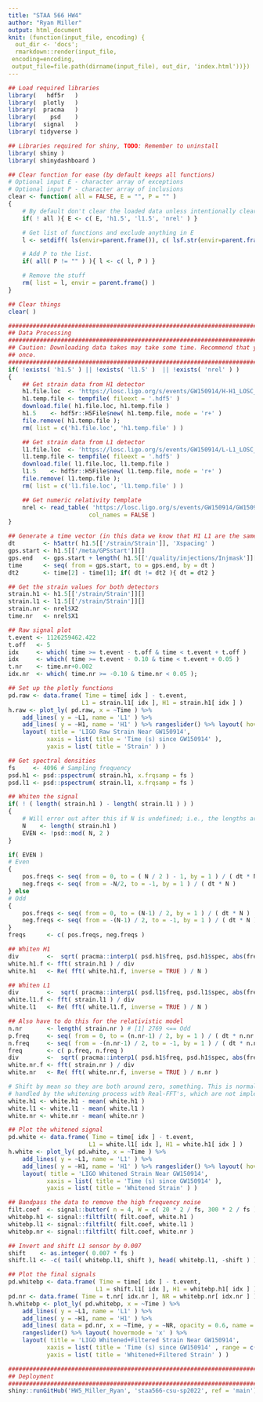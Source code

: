 ```yaml
---
title: "STAA 566 HW4"
author: "Ryan Miller"
output: html_document
knit: (function(input_file, encoding) {
  out_dir <- 'docs';
  rmarkdown::render(input_file,
 encoding=encoding,
 output_file=file.path(dirname(input_file), out_dir, 'index.html'))})
---
```

```r
## Load required libraries
library(   hdf5r   )
library(  plotly   )
library(  pracma   )
library(    psd    )
library(  signal   )
library( tidyverse )

## Libraries required for shiny, TODO: Remember to uninstall
library( shiny )
library( shinydashboard )

## Clear function for ease (by default keeps all functions)
# Optional input E - character array of exceptions
# Optional input P - character array of inclusions
clear <- function( all = FALSE, E = "", P = "" )
{
    # By default don't clear the loaded data unless intentionally cleared
    if( ! all ){ E <- c( E, 'h1.5', 'l1.5', 'nrel' ) }

    # Get list of functions and exclude anything in E
    l <- setdiff( ls(envir=parent.frame()), c( lsf.str(envir=parent.frame()), E ) )

    # Add P to the list.
    if( all( P != "" ) ){ l <- c( l, P ) }

    # Remove the stuff
    rm( list = l, envir = parent.frame() )
}

## Clear things
clear( )
```
```r
#########################################################################################
## Data Processing
#########################################################################################
## Caution: Downloading data takes may take some time. Recommend that you only do this
## once.
#########################################################################################
if( !exists( 'h1.5' ) || !exists( 'l1.5' )  || !exists( 'nrel' ) )
{
    ## Get strain data from H1 detector
    h1.file.loc  <- 'https://losc.ligo.org/s/events/GW150914/H-H1_LOSC_4_V1-1126259446-32.hdf5'
    h1.temp.file <- tempfile( fileext = '.hdf5' )
    download.file( h1.file.loc, h1.temp.file )
    h1.5    <- hdf5r::H5File$new( h1.temp.file, mode = 'r+' )
    file.remove( h1.temp.file );
    rm( list = c('h1.file.loc', 'h1.temp.file' ) )

    ## Get strain data from L1 detector
    l1.file.loc  <- 'https://losc.ligo.org/s/events/GW150914/L-L1_LOSC_4_V1-1126259446-32.hdf5'
    l1.temp.file <- tempfile( fileext = '.hdf5' )
    download.file( l1.file.loc, l1.temp.file )
    l1.5    <- hdf5r::H5File$new( l1.temp.file, mode = 'r+' )
    file.remove( l1.temp.file );
    rm( list = c('l1.file.loc', 'l1.temp.file' ) )

    ## Get numeric relativity template
    nrel <- read_table( 'https://losc.ligo.org/s/events/GW150914/GW150914_4_NR_waveform.txt',
                       col_names = FALSE )
}

## Generate a time vector (in this data we know that H1 L1 are the same)
dt        <- h5attr( h1.5[['/strain/Strain']], 'Xspacing' )
gps.start <- h1.5[['/meta/GPSstart']][]
gps.end   <- gps.start + length( h1.5[['/quality/injections/Injmask']][] )
time      <- seq( from = gps.start, to = gps.end, by = dt )
dt2       <- time[2] - time[1]; if( dt != dt2 ){ dt = dt2 }

## Get the strain values for both detectors
strain.h1 <- h1.5[['/strain/Strain']][]
strain.l1 <- l1.5[['/strain/Strain']][]
strain.nr <- nrel$X2
time.nr   <- nrel$X1

## Raw signal plot
t.event <- 1126259462.422
t.off   <- 5
idx     <- which( time >= t.event - t.off & time < t.event + t.off )
idx     <- which( time >= t.event - 0.10 & time < t.event + 0.05 )
t.nr    <- time.nr+0.002
idx.nr  <- which( time.nr >= -0.10 & time.nr < 0.05 );

## Set up the plotly functions
pd.raw <- data.frame( Time = time[ idx ] - t.event,
                     L1 = strain.l1[ idx ], H1 = strain.h1[ idx ] )
h.raw <- plot_ly( pd.raw, x = ~Time ) %>%
    add_lines( y = ~L1, name = 'L1' ) %>%
    add_lines( y = ~H1, name = 'H1' ) %>% rangeslider() %>% layout( hovermode = 'x' ) %>%
    layout( title = 'LIGO Raw Strain Near GW150914',
           xaxis = list( title = 'Time (s) since GW150914' ),
           yaxis = list( title = 'Strain' ) )

## Get spectral densities
fs     <- 4096 # Sampling frequency
psd.h1 <- psd::pspectrum( strain.h1, x.frqsamp = fs )
psd.l1 <- psd::pspectrum( strain.l1, x.frqsamp = fs )

## Whiten the signal
if( ! ( length( strain.h1 ) - length( strain.l1 ) ) )
{
    # Will error out after this if N is undefined; i.e., the lengths are different
    N    <- length( strain.h1 )
    EVEN <- !psd::mod( N, 2 )
}

if( EVEN )
# Even
{
    pos.freqs <- seq( from = 0, to = ( N / 2 ) - 1, by = 1 ) / ( dt * N )
    neg.freqs <- seq( from = -N/2, to = -1, by = 1 ) / ( dt * N )
} else
# Odd
{
    pos.freqs <- seq( from = 0, to = (N-1) / 2, by = 1 ) / ( dt * N )
    neg.freqs <- seq( from = -(N-1) / 2, to = -1, by = 1 ) / ( dt * N )
}
freqs      <- c( pos.freqs, neg.freqs )

## Whiten H1
div        <-  sqrt( pracma::interp1( psd.h1$freq, psd.h1$spec, abs(freqs) ) / dt / 2 )
white.h1.f <- fft( strain.h1 ) / div
white.h1   <- Re( fft( white.h1.f, inverse = TRUE ) / N )

## Whiten L1
div        <-  sqrt( pracma::interp1( psd.l1$freq, psd.l1$spec, abs(freqs) ) / dt / 2 )
white.l1.f <- fft( strain.l1 ) / div
white.l1   <- Re( fft( white.l1.f, inverse = TRUE ) / N )

## Also have to do this for the relativistic model
n.nr       <- length( strain.nr ) # [1] 2769 <== Odd
p.freq     <- seq( from = 0, to = (n.nr-1) / 2, by = 1 ) / ( dt * n.nr )
n.freq     <- seq( from = -(n.nr-1) / 2, to = -1, by = 1 ) / ( dt * n.nr )
freq       <- c( p.freq, n.freq )
div        <-  sqrt( pracma::interp1( psd.h1$freq, psd.h1$spec, abs(freq) ) / dt / 2 )
white.nr.f <- fft( strain.nr ) / div
white.nr   <- Re( fft( white.nr.f, inverse = TRUE ) / n.nr )

# Shift by mean so they are both around zero, something. This is normally
# handled by the whitening process with Real-FFT's, which are not implemented in R.
white.h1 <- white.h1 - mean( white.h1 )
white.l1 <- white.l1 - mean( white.l1 )
white.nr <- white.nr - mean( white.nr )

## Plot the whitened signal
pd.white <- data.frame( Time = time[ idx ] - t.event,
                       L1 = white.l1[ idx ], H1 = white.h1[ idx ] )
h.white <- plot_ly( pd.white, x = ~Time ) %>%
    add_lines( y = ~L1, name = 'L1' ) %>%
    add_lines( y = ~H1, name = 'H1' ) %>% rangeslider() %>% layout( hovermode = 'x' ) %>%
    layout( title = 'LIGO Whitened Strain Near GW150914',
           xaxis = list( title = 'Time (s) since GW150914' ),
           yaxis = list( title = 'Whitened Strain' ) )

## Bandpass the data to remove the high frequency noise
filt.coef  <- signal::butter( n = 4, W = c( 20 * 2 / fs, 300 * 2 / fs ), type = 'pass' )
whitebp.h1 <- signal::filtfilt( filt.coef, white.h1 )
whitebp.l1 <- signal::filtfilt( filt.coef, white.l1 )
whitebp.nr <- signal::filtfilt( filt.coef, white.nr )

## Invert and shift L1 sensor by 0.007
shift    <- as.integer( 0.007 * fs )
shift.l1 <- -c( tail( whitebp.l1, shift ), head( whitebp.l1, -shift ) )

## Plot the final signals
pd.whitebp <- data.frame( Time = time[ idx ] - t.event,
                         L1 = shift.l1[ idx ], H1 = whitebp.h1[ idx ] )
pd.nr <- data.frame( Time = t.nr[ idx.nr ], NR = whitebp.nr[ idx.nr ] )
h.whitebp <- plot_ly( pd.whitebp, x = ~Time ) %>%
    add_lines( y = ~L1, name = 'L1' ) %>%
    add_lines( y = ~H1, name = 'H1' ) %>%
    add_lines( data = pd.nr, x = ~Time, y = ~NR, opacity = 0.6, name = 'NR' ) %>%
    rangeslider() %>% layout( hovermode = 'x' ) %>%
    layout( title = 'LIGO Whitened+Filtered Strain Near GW150914',
           xaxis = list( title = 'Time (s) since GW150914' , range = c(-0.10, 0.05)),
           yaxis = list( title = 'Whitened+Filtered Strain' ) )
```

```r

#########################################################################################
## Deployment
#########################################################################################
shiny::runGitHub('HW5_Miller_Ryan', 'staa566-csu-sp2022', ref = 'main')

```
